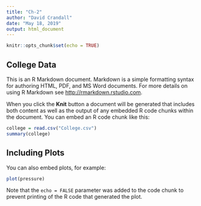 ```yaml
---
title: "Ch-2"
author: "David Crandall"
date: "May 18, 2019"
output: html_document
---
```


```r
knitr::opts_chunk$set(echo = TRUE)
```

## College Data

This is an R Markdown document. Markdown is a simple formatting syntax for authoring HTML, PDF, and MS Word documents. For more details on using R Markdown see <http://rmarkdown.rstudio.com>.

When you click the **Knit** button a document will be generated that includes both content as well as the output of any embedded R code chunks within the document. You can embed an R code chunk like this:

```r
college = read.csv("College.csv")
summary(college)
```

## Including Plots

You can also embed plots, for example:

```r
plot(pressure)
```

Note that the `echo = FALSE` parameter was added to the code chunk to prevent printing of the R code that generated the plot.
